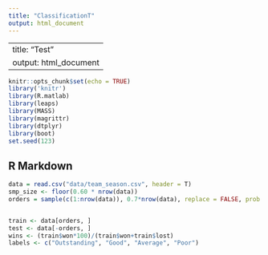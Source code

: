 ```yaml
---
title: "ClassificationT"
output: html_document
---
```


---
title: "Test"
output: html_document
---

```r
knitr::opts_chunk$set(echo = TRUE)
library('knitr')
library(R.matlab)
library(leaps)
library(MASS)
library(magrittr)
library(dtplyr)
library(boot)
set.seed(123)
```


## R Markdown

```r
data = read.csv("data/team_season.csv", header = T)
smp_size <- floor(0.60 * nrow(data))
orders = sample(c(1:nrow(data)), 0.7*nrow(data), replace = FALSE, prob = NULL)


train <- data[orders, ]
test <- data[-orders, ]
wins <- (train$won*100)/(train$won+train$lost)
labels <- c("Outstanding", "Good", "Average", "Poor")

```
